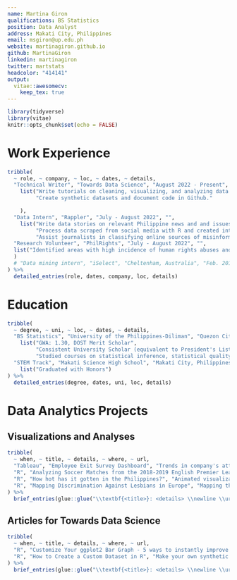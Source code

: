 ```yaml
---
name: Martina Giron
qualifications: BS Statistics
position: Data Analyst
address: Makati City, Philippines
email: msgiron@up.edu.ph
website: martinagiron.github.io
github: MartinaGiron
linkedin: martinagiron
twitter: martstats
headcolor: "414141"
output: 
  vitae::awesomecv:
    keep_tex: true
---
```


```r
library(tidyverse)
library(vitae)
knitr::opts_chunk$set(echo = FALSE)
```

# Work Experience

```r
tribble(
  ~ role, ~ company, ~ loc, ~ dates, ~ details,
  "Technical Writer", "Towards Data Science", "August 2022 - Present", "", 
    list("Write tutorials on cleaning, visualizing, and analyzing data in R.",
         "Create synthetic datasets and document code in Github."

    ),
  "Data Intern", "Rappler", "July - August 2022", "",
    list("Write data stories on relevant Philippine news and and issues.", 
         "Process data scraped from social media with R and created interactive visualizations in Flourish.",
         "Assist journalists in classifying online sources of misinformation"),
  "Research Volunteer", "PhilRights", "July - August 2022", "", 
  list("Identified areas with high incidence of human rights abuses and pinpointed common scenarios of extrajudicial killings.","Organized records of human rights abuses in Microsoft Excel."
  )
  # "Data mining intern", "iSelect", "Cheltenham, Australia", "Feb. 2015 - Mar. 2015", "Improved business reporting with interactive visualisations, and model-based anomaly detection.",
) %>% 
  detailed_entries(role, dates, company, loc, details)
```

# Education

```r
tribble(
  ~ degree, ~ uni, ~ loc, ~ dates, ~ details,
  "BS Statistics", "University of the Philippines-Diliman", "Quezon City, Philippines", "August 2019 - July 2023", 
    list("GWA: 1.30, DOST Merit Scholar",
         "Consistent University Scholar (equivalent to President's Lister)",
         "Studied courses on statistical inference, statistical quality control, scientific writing, and programming."),
  "STEM Track", "Makati Science High School", "Makati City, Philippines", "June 2013 - April 2019", 
    list("Graduated with Honors")
) %>% 
  detailed_entries(degree, dates, uni, loc, details)

```

<!-- # Work Experience -->

<!-- ## University Tutoring -->

<!-- <!-- My teaching quality at Monash University has been consistently recognised with positive student evaluations and individual praise from my students. I have also been awarded six congratulatory letters for outstanding student evaluations for four of my units (ETF5231, ETC3580, ETC3550, ETC5523), which indicates that student feedback for the unit is among the best in the university. --> 

<!-- ```{r tutoring} -->
<!-- tribble( -->
<!--   ~ title, ~ code, ~ campus, ~ semester, ~ purple, -->
<!--   "Applied forecasting", "ETC3550/ETC5550", "Clayton", "2021 S1", NA, -->
<!--   "Communicating with Data", "ETC5523", "Clayton", "2020 S2", TRUE, -->
<!--   "Applied forecasting", "ETC3550/ETC5550", "Clayton", "2020 S1", TRUE, -->
<!--   "Advanced statistical modelling", "ETC3580", "Clayton", "2019 S2", TRUE, -->
<!--   "Data modelling and computing", "ETC1010", "Clayton", "2019 S2", FALSE, -->
<!--   "Data modelling and computing", "ETC1010", "Clayton", "2019 S1", FALSE, -->
<!--   "Applied forecasting for business and economics", "ETC3550/ETC5550", "Clayton", "2019 S1", TRUE, -->
<!--   "Data modelling and computing", "ETC1010", "Clayton", "2018 S2", FALSE, -->
<!--   "Advanced statistical modelling", "ETC3580", "Clayton", "2018 S2", TRUE, -->
<!--   "Business forecasting", "ETF3231/ETF5231", "Caulfield", "2018 S1", TRUE, -->
<!--   "Data modelling and computing", "ETC1010", "Clayton", "2017 S2", FALSE, -->
<!--   "Business forecasting", "ETF3231/ETF5231", "Caulfield", "2017 S1", FALSE, -->
<!--   "Mathematics for business", "ETF2700", "Caulfield", "2016 S2", FALSE, -->
<!--   "Business forecasting", "ETF3231/ETF5231", "Caulfield", "2016 S1", FALSE -->
<!-- ) %>%  -->
<!--   brief_entries(glue::glue("\\textbf{<code>}: <title> (Monash <campus>)", .open = "<", .close = ">"), semester, .protect = FALSE) -->
<!-- ``` -->

<!-- \newpage -->

<!-- ## Industry Workshops -->

<!-- <!-- In addition to sessional tutoring, I also teach data analysis workshops for working professionals. --> 

<!-- ```{r workshops} -->
<!-- tribble( -->
<!--   ~ role, ~ course, ~ organisation, ~ country, ~ dates, ~ details, -->
<!--   "Teaching assistant", "Tidy Time Series and Forecasting in R", "rstudio::conf", "USA", "Jan. 2020", "Two day workshop with Rob Hyndman on forecasting using tidyverse workflows.", -->
<!--   "Instructor", "Interactive documents with Shiny", "CSIRO", "Australia", "Nov. 2019", "Two day intermediate workshop on developing of shiny applications.", -->
<!--   "Instructor", "Data Wrangling", "Monash University", "Australia", "Sep. 2019", "A short workshop in the 'R Workshops for Beginners' series on using tidyr and dplyr to wrangle data.", -->
<!--   "Helper", "Tidyverse developer day", "RStudio", "France", "Jul. 2019", "A one day developer day where I helped R users resolve issues on tidyverse packages.", -->
<!--   "Teaching assistant", "High-dimensional time series analysis", "ISI WSC", "Malaysia", "Aug. 2019", "One day short course with Rob Hyndman for analysing and forecasting large collections of time series.", -->
<!--   "Instructor", "The grammar of animation", "Monash University", "Australia", "Mar. 2019", "A short workshop for NUMBAT group on creating animated graphics in R with the gganimate package.", -->
<!--   "Teaching assistant", "Master R Developer Workshop", "RStudio", "Australia", "Dec. 2016", "A two day workshop with Hadley Wicham on programming with R and developing R packages.", -->
<!-- ) %>%  -->
<!--   brief_entries(glue::glue("\\textbf{<course>}: <role> (<organisation>, <country>) \\newline <details>", .open = "<", .close = ">"), paste0(dates, "\\newline"), .protect = FALSE) -->
<!-- ``` -->

<!-- # Software development -->

<!-- <!-- My primary research output is the translation of academic research into open source software packages. --> 

<!-- ```{r r-pkgs} -->
<!-- tribble( -->
<!--   ~ pkg, ~ when, ~ role, ~ details, -->
<!--   "distributional", "2020", "Lead developer", "Vectorised distribution objects with methods for manipulating and computing on probability distributions.", -->
<!--   "fable", "2019", "Lead developer", "A collection of time series models for use in a tidyverse workflow.", -->
<!--   "fable.prophet", "2019", "Lead developer", "Extension package implementing the prophet forecasting procedure for fable.", -->
<!--   "feasts", "2019", "Lead developer", "A collection of features, decompositions, statistics and graphics tools for the analysing tidy time series data.", -->
<!--   "fabletools", "2019", "Lead developer", "Provides common utilities for the fable forecasting framework, allows users to extend fable with new models.", -->
<!--   "tsibbledata", "2019", "Lead developer", "Diverse datasets in a tidy time series data structure (tsibble). Useful in examples of tidy time series analysis.", -->
<!--   "tsfeatures", "2019", "Author", "Various methods for extracting features from time series data.", -->
<!--   "tsibble", "2018", "Contributor", "Tidy temporal data structures and tools. The data for the tidy time series collection of packages.", -->
<!--   "vitae", "2018", "Lead developer", "Dynamically generate a Résumé or CV using R Markdown. This CV is created using code with that package!", -->
<!--   "fasster", "2017", "Lead developer", "Implementation of the FASSTER model for forecasting complex multiple seasonal patterns.", -->
<!--   "icon", "2017", "Lead developer", "Embed SVG icons in R documents such as slides, reports and apps.", -->
<!--   "taipan", "2018", "Lead developer", "Generates shiny apps for annotating image data, which is useful for training machine learning models.", -->
<!--   "ggquiver", "2017", "Lead developer", "Extends ggplot2 for displaying vector fields on plots.", -->
<!--   "forecast", "2015", "Author", "Methods and tools analysing univariate time series data and producing model-based forecasts." -->
<!-- ) %>%  -->
<!--   brief_entries(glue::glue("\\textbf{<pkg>}: <role> \\newline <details>", .open = "<", .close = ">"), paste0(when, "\\newline"), .protect = FALSE) -->
<!-- ``` -->

<!-- <!-- ## Academic research --> 

<!-- <!-- fasster, taipan, fable --> 


# Data Analytics Projects

## Visualizations and Analyses

```r
tribble(
  ~ when, ~ title, ~ details, ~ where, ~ url,
  "Tableau", "Employee Exit Survey Dashboard", "Trends in company's attrition rates visualized in an interactive dashboard.", "UK NHS", "tinyurl.com/tableau-employee-dashboard",
  "R", "Analyzing Soccer Matches from the 2018-2019 English Premier League", "Determining the top performing soccer teams and possible predictors of winning.", "ISF", "https://tinyurl.com/soccer-analysis",
  "R", "How hot has it gotten in the Philippines?", "Animated visualization of the temperature in each Philippine region in the last century.", "MelbURN meetup", "https://github.com/MartinaGiron/R-Portfolio/tree/main/Philippines-AveTemp-Over-Time",
  "R", "Mapping Discrimination Against Lesbians in Europe", "Mapping the proportion of lesbians who personally felt discriminated against or harassed on the grounds of gender.", "ISF", "https://github.com/MartinaGiron/R-Portfolio/tree/main/tidyrainbow-map",
) %>% 
  brief_entries(glue::glue("\\textbf{<title>}: <details> \\newline \\url{<url>}", .open = "<", .close = ">"), when, .protect = FALSE)
```


## Articles for Towards Data Science

```r
tribble(
  ~ when, ~ title, ~ details, ~ where, ~ url,
  "R", "Customize Your ggplot2 Bar Graph - 5 ways to instantly improve your R data visualizations", "How to grab your reader’s attention and make professional-looking graphs", "UK NHS", "https://towardsdatascience.com/customize-your-ggplot2-bar-graph-5-ways-to-instantly-improve-your-r-data-visualizations-f9c11dfe0163",
  "R", "How to Create a Custom Dataset in R", "Make your own synthetic dataset to analyze for your portfolio", "ISF", "https://towardsdatascience.com/how-to-create-a-custom-dataset-in-r-cf045e286656",
) %>% 
  brief_entries(glue::glue("\\textbf{<title>}: <details> \\newline \\url{<url>}", .open = "<", .close = ">"), when, .protect = FALSE)
```
<!-- # Data analysis projects -->

<!-- # Related interests -->
<!-- * Home automation -->
<!-- * Beekeeping -->
<!-- * Permaculture -->
<!-- * Electronics design -->
<!-- * Woodworking -->

<!-- # Relevant Skills -->
<!-- ```{r} -->
<!-- cvskill("Data Analysis", c("Visualisation", "Data Cleaning", "Forecasting", "Modelling", "Communication", "Inference", "Machine Learning", "Web Scraping")) -->
<!-- cvskill("Programming", c("R", "Python", "SQL", "Java", "C", "C++", "HTML/CSS", "TeX", "MATLAB")) -->
<!-- ``` -->

<!-- # Awards & Achievements -->
<!-- ## Awards -->
<!-- ```{r} -->
<!-- tribble( -->
<!--   ~ award, ~ from, ~ year, -->
<!--   "Commerce Dean's Honour", "Monash", "2017", -->
<!--   "Commerce Dean's Commendation", "Monash", "2016", -->
<!--   "Science Dean’s List", "Monash", "2014-2016", -->
<!--   "International Institute of Forecasters Award", "IIF", "2014", -->
<!--   "Rotary Youth Leadership Award", "Rotary", "2013" -->
<!-- ) %>% -->
<!--   brief_entries(award, year, from) -->
<!-- ``` -->

<!-- ## Scholarships -->
<!-- ```{r} -->
<!-- tribble( -->
<!--   ~ scholarship, ~ from, ~ year, -->
<!--   "Econometrics Honours Memorial Scholarship", "Monash", "2017", -->
<!--   "Monash Community Leaders Scholarship", "Monash", "2015 & 2016", -->
<!--   "Mitcham Rotary Scholarship", "Rotary", "2011 & 2012" -->
<!-- ) %>% -->
<!--   brief_entries(scholarship, year, from) -->
<!-- ``` -->

<!-- \hspace{3em} -->

<!-- ## Competitions -->
<!-- ```{r} -->
<!-- tribble( -->
<!--   ~ competition, ~ from, ~ year, -->
<!--   "UseR! 2018 Datathon Champion", "UseR!", "2018", -->
<!--   "RMIT SBITL Analytics Competition Champion", "RMIT", "2017", -->
<!--   "RMIT SBITL Analytics Competition Champion", "RMIT", "2016" -->
<!-- ) %>% -->
<!--   brief_entries(competition, year, from) -->
<!-- ``` -->
